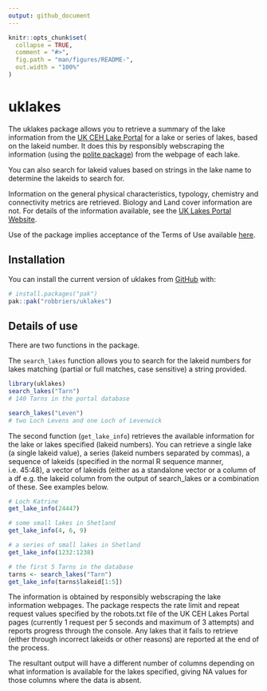 ```yaml
---
output: github_document
---
```


<!-- README.md is generated from README.Rmd. Please edit that file -->

```r
knitr::opts_chunk$set(
  collapse = TRUE,
  comment = "#>",
  fig.path = "man/figures/README-",
  out.width = "100%"
)
```

# uklakes

<!-- badges: start -->
<!-- badges: end -->

The uklakes package allows you to retrieve a summary of the lake information from the [UK CEH Lake Portal](https://uklakes.ceh.ac.uk/) for a lake or series of lakes, based on the lakeid number. It does this by responsibly webscraping the information (using the [polite package](https://cran.r-project.org/package=polite)) from the webpage of each lake.

You can also search for lakeid values based on strings in the lake name to determine the lakeids to search for.

Information on the general physical characteristics, typology, chemistry and connectivity metrics are retrieved. Biology and Land cover information are not. For details of the information available, see the [UK Lakes Portal Website](https://uklakes.ceh.ac.uk/).

Use of the package implies acceptance of the Terms of Use available [here](https://www.ceh.ac.uk/terms-of-use).

## Installation

You can install the current version of uklakes from [GitHub](https://github.com/) with:

``` r
# install.packages("pak")
pak::pak("robbriers/uklakes")
```

## Details of use

There are two functions in the package.

The `search_lakes` function allows you to search for the lakeid numbers for lakes matching (partial or full matches, case sensitive) a string provided.

```r
library(uklakes)
search_lakes("Tarn")
# 140 Tarns in the portal database

search_lakes("Leven")
# two Loch Levens and one Loch of Levenwick
```

The second function (`get_lake_info`) retrieves the available information for the lake or lakes specified (lakeid numbers). You can retrieve a single lake (a single lakeid value), a series (lakeid numbers separated by commas), a sequence of lakeids (specified in the normal R sequence manner, i.e. 45:48), a vector of lakeids (either as a standalone vector or a column of a df e.g. the lakeid column from the output of search_lakes or a combination of these. See examples below.

```r
# Loch Katrine
get_lake_info(24447)

# some small lakes in Shetland
get_lake_info(4, 6, 9)

# a series of small lakes in Shetland
get_lake_info(1232:1238)

# the first 5 Tarns in the database
tarns <- search_lakes("Tarn")
get_lake_info(tarns$lakeid[1:5])
```

The information is obtained by responsibly webscraping the lake information webpages. The package respects the rate limit and repeat request values specified by the robots.txt file of the UK CEH Lakes Portal pages (currently 1 request per 5 seconds and maximum of 3 attempts) and reports progress through the console. Any lakes that it fails to retrieve (either through incorrect lakeids or other reasons) are reported at the end of the process.

The resultant output will have a different number of columns depending on what information is available for the lakes specified, giving NA values for those columns where the data is absent.
